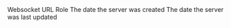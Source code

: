 <ResponseField name="websocket_url" type="string">
    Websocket URL
</ResponseField>
<ResponseField name="role" type="Role">
  Role
  <Snippet file="types/Charger/Proxy/Role.mdx" />
</ResponseField>
<ResponseField name="created_at" type="string">
  The date the server was created
</ResponseField>
<ResponseField name="updated_at" type="string">
  The date the server was last updated
</ResponseField>
